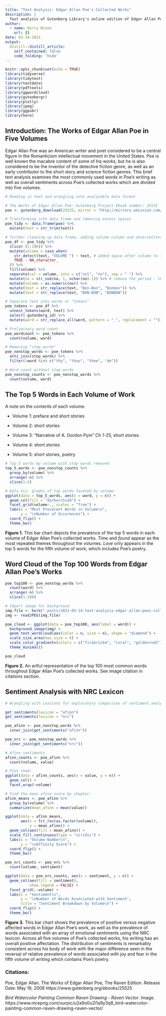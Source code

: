 ```yaml
---
title: "Text Analysis: Edgar Allan Poe's Collected Works"
description: |
  Text analysis of Gutenberg Library's online edition of Edgar Allan Poe's collected works completed as poart of an assignment for Professor Allison Horst's ESM 244 Advanced Data Analysis class. Completed: 2/22/2021
author:
  - name: Kerry Nixon
    url: {}
date: 03-14-2021
output:
  distill::distill_article:
    self_contained: false
    code_folding: 'hide'
---
```



```r
knitr::opts_chunk$set(echo = TRUE)
library(tidyverse)
library(tidytext)
library(textdata)
library(pdftools)
library(ggwordcloud)
library(gutenbergr)
library(plotly)
library(jpeg)
library(ggpubr)
library(here)
```

## Introduction: The Works of Edgar Allan Poe in Five Volumes

Edgar Allan Poe was an American writer and poet considered to be a central figure in the Romanticism intellectual movement in the United States. Poe is well known the macabre content of some of his works, but he is also considered to be the inventor of the detective fiction genre, as well as an early contributor to the short story and science fiction genres. This brief text analysis examines the most commonly used words in Poe's writing as well as overall sentiments across Poe's collected works which are divided into five volumes. 

```r
# Reading in text and wrangling into analyzable data format

# The Works of Edgar Allan Poe: Gutenberg Project Ebook number: 25525
poe <- gutenberg_download(25525, mirror = "http://mirrors.xmission.com/gutenberg/")

# Transforming into data frame and removing excess spaces
poe_tidy <- data.frame(poe) %>%
  mutate(text = str_trim(text)) 

# further cleaning up data frame, adding volume column and observations
poe_df <- poe_tidy %>% 
  slice(-(1:196)) %>% 
  mutate(volume = case_when(
    str_detect(text, "VOLUME ") ~ text, # added space after volume to filter out notes
    TRUE ~ NA_character_
  )) %>% 
  fill(volume) %>% 
  separate(col = volume, into = c("vol", "no"), sep = " ") %>% 
  mutate(no = str_sub(no, 1, nchar(no)-1)) %>% # remove the period - the last character "." from each chapter number
  mutate(volume = as.numeric(no)) %>% 
  mutate(text = str_replace(text, "Bon-Bon", "Bonbon")) %>% 
  mutate(text = str_replace(text, "BON-BON", "BONBON"))

# Separate text into words or "tokens"
poe_tokens <- poe_df %>% 
  unnest_tokens(word, text) %>% 
  select(-gutenberg_id) %>% 
  mutate(word = str_replace_all(word, pattern = "_", replacement = ""))

# Preliminary word count 
poe_wordcount <- poe_tokens %>% 
  count(volume, word) 

# Removing "stop words"
poe_nonstop_words <- poe_tokens %>% 
  anti_join(stop_words) %>% 
  filter(!word %in% c("thy", "thou", "thee", "de"))

# Word count without stop words
poe_nonstop_counts <- poe_nonstop_words %>% 
  count(volume, word)
```

## The Top 5 Words in Each Volume of Work

A note on the contents of each volume. 

- Volume 1: preface and short stories

- Volume 2: short stories

- Volume 3: "Narrative of A. Gordon Pym" Ch 1-25, short stories

- Volume 4: short stories

- Volume 5: short stories, poetry

```r

# Top 5 words by volume with stop words removed
top_5_words <- poe_nonstop_counts %>% 
  group_by(volume) %>% 
  arrange(-n) %>% 
  slice(1:5)

# Data Viz: graphs of top words faceted by volume: 
ggplot(data = top_5_words, aes(x = word, y = n)) +
  geom_col(fill = "darkorchid4") +
  facet_grid(volume~., scales = "free") +
  labs(x = "Most Prevalent Words in Volume\n",
       y = "\nNumber of Occurences") +
  coord_flip() +
  theme_bw()
```


**Figure 1.** This bar chart depicts the prevalence of the top 5 words in each volume of Edgar Allan Poe's collected works. *Time* and *found* appear as the most repeated themes throughout the volumes. *Love* only appears in the top 5 words for the fifth volume of work, which includes Poe's poetry. 


## Word Cloud of the Top 100 Words from Edgar Allan Poe's Works

```r
poe_top100 <- poe_nonstop_words %>%
  count(word) %>% 
  arrange(-n) %>% 
  slice(1:100)

# Import image for background
img.file <- here("_posts/2021-03-14-text-analysis-edgar-allan-poes-collected-works/img/2-21676_bird-watercolor-painting-common-raven-drawing-raven-vector.jpg")
img <- readJPEG(img.file)

```

```r
poe_cloud <- ggplot(data = poe_top100, aes(label = word)) +
  background_image(img) +
  geom_text_wordcloud(aes(color = n, size = n), shape = "diamond") +
  scale_size_area(max_size = 6) +
  scale_color_gradientn(colors = c("firebrick4", "coral", "goldenrod2")) +
  theme_minimal()

poe_cloud

```


**Figure 2.** An artful representation of the top 100 most common words throughout Edgar Allan Poe's collected works. See image citation in citations section.


## Sentiment Analysis with NRC Lexicon

```r
# Wrangling with Lexicons for exploratory comparison of sentiment analysis

get_sentiments(lexicon = "afinn")
get_sentiments(lexicon = "nrc")

poe_afinn <- poe_nonstop_words %>% 
  inner_join(get_sentiments("afinn"))

poe_nrc <- poe_nonstop_words %>% 
  inner_join(get_sentiments("nrc"))
```

```r
# Afinn sentiments
afinn_counts <- poe_afinn %>% 
  count(volume, value)

# Plot them: 
ggplot(data = afinn_counts, aes(x = value, y = n)) +
  geom_col() +
  facet_wrap(~volume)

# Find the mean afinn score by chapter: 
afinn_means <- poe_afinn %>% 
  group_by(volume) %>% 
  summarize(mean_afinn = mean(value))

ggplot(data = afinn_means, 
       aes(x = fct_rev(as.factor(volume)), 
           y = mean_afinn)) +
  geom_col(aes(fill = mean_afinn)) +
  scale_fill_continuous(type = "viridis") +
  labs(x = "Volume Number\n",
       y = "\nAffinity Score") +
  coord_flip() +
  theme_bw()
```



```r
poe_nrc_counts <- poe_nrc %>% 
  count(volume, sentiment)

ggplot(data = poe_nrc_counts, aes(x = sentiment, y = n)) +
  geom_col(aes(fill = sentiment),
           show.legend = FALSE) +
  facet_grid(.~volume) +
  labs(x = "Sentiment\n",
       y = "\nNumber of Words Associated with Sentiment",
       title = "Sentiment Breakdown by Volume\n") +
  coord_flip() +
  theme_bw()
```


**Figure 3.** This bar chart shows the prevalence of positive versus negative affected words in Edgar Allan Poe's work, as well as the prevalence of words associated with an array of emotional sentiments using the NRC lexicon. Across all five volumes of Poe's collected works, his writing has an overall positive affectation. The distribution of sentiments is remarkably consistent across his body of work with the major difference seen in the reversal of relative prevalence of words associated with joy and fear in the fifth volume of writing which contains Poe's poetry. 


### Citations:

Poe, Edgar Allan. The Works of Edgar Allan Poe, The Raven Edition. Release Date: May 19, 2008  https://www.gutenberg.org/ebooks/25525

*Bird Watercolor Painting Common Raven Drawing - Raven Vector*. Image. https://www.nicepng.com/ourpic/u2a9o0u2i1a9y3q8_bird-watercolor-painting-common-raven-drawing-raven-vector/
